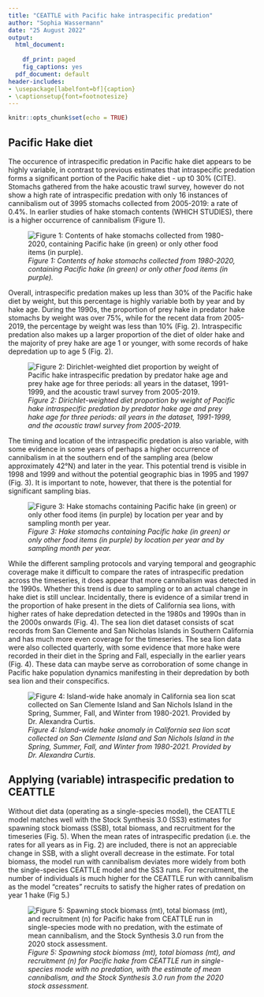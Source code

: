 ```yaml
---
title: "CEATTLE with Pacific hake intraspecific predation"
author: "Sophia Wassermann"
date: "25 August 2022"
output:
  html_document:
    
    df_print: paged
    fig_captions: yes
  pdf_document: default
header-includes:
- \usepackage[labelfont=bf]{caption}
- \captionsetup{font=footnotesize}
---
```


```r
knitr::opts_chunk$set(echo = TRUE)
```

## Pacific Hake diet

The occurence of intraspecific predation in Pacific hake diet appears to be highly variable, in contrast to previous estimates that intraspecific predation forms a significant portion of the Pacific hake diet - up t0 30% (CITE). Stomachs gathered from the hake acoustic trawl survey, however do not show a high rate of intraspecific predation with only 16 instances of cannibalism out of 3995 stomachs collected from 2005-2019: a rate of 0.4%. In earlier studies of hake stomach contents (WHICH STUDIES), there is a higher occurrence of cannibalism (Figure 1). 

![*Figure 1: Contents of hake stomachs collected from 1980-2020, containing Pacific hake (in green) or only other food items (in purple).*](./plots/diet/hake_cannibalism.png)

Overall, intraspecific predation makes up less than 30% of the Pacific hake diet by weight, but this percentage is highly variable both by year and by hake age. During the 1990s, the proportion of prey hake in predator hake stomachs by weight was over 75%, while for the recent data from 2005-2019, the percentage by weight was less than 10% (Fig. 2). Intraspecific predation also makes up a larger proportion of the diet of older hake and the majority of prey hake are age 1 or younger, with some records of hake depredation up to age 5 (Fig. 2).

![*Figure 2: Dirichlet-weighted diet proportion by weight of Pacific hake intraspecific predation by predator hake age and prey hake age for three periods: all years in the dataset, 1991-1999, and the acoustic trawl survey from 2005-2019.*](./plots/diet/Dirichlet/Dirichlet_comp_pretty.png)

The timing and location of the intraspecific predation is also variable, with some evidence in some years of perhaps a higher occurrence of cannibalism in at the southern end of the sampling area (below approximately 42°N) and later in the year. This potential trend is visible in 1998 and 1999 and without the potential geographic bias in 1995 and 1997 (Fig. 3). It is important to note, however, that there is the potential for significant sampling bias. 

![*Figure 3: Hake stomachs containing Pacific hake (in green) or only other food items (in purple) by location per year and by sampling month per year.*](./plots/diet/locations_timing.png)

While the different sampling protocols and varying temporal and geographic coverage make it difficult to compare the rates of intraspecific predation across the timeseries, it does appear that more cannibalism was detected in the 1990s. Whether this trend is due to sampling or to an actual change in hake diet is still unclear. Incidentally, there is evidence of a similar trend in the proportion of hake present in the diets of California sea lions, with higher rates of hake depredation detected in the 1980s and 1990s than in the 2000s onwards (Fig. 4). The sea lion diet dataset consists of scat records from San Clemente and San Nicholas Islands in Southern California and has much more even coverage for the timeseries. The sea lion data were also collected quarterly, with some evidence that more hake were recorded in their diet in the Spring and Fall, especially in the earlier years (Fig. 4). These data can maybe serve as corroboration of some change in Pacific hake population dynamics manifesting in their depredation by both sea lion and their conspecifics.

![*Figure 4: Island-wide hake anomaly in California sea lion scat collected on San Clemente Island and San Nichols Island in the Spring, Summer, Fall, and Winter from 1980-2021. Provided by Dr. Alexandra Curtis.*](./Resources/Sea lions/image.png)


## Applying (variable) intraspecific predation to CEATTLE

Without diet data (operating as a single-species model), the CEATTLE model matches well with the Stock Synthesis 3.0 (SS3) estimates for spawning stock biomass (SSB), total biomass, and recruitment for the timeseries (Fig. 5). When the mean rates of intraspecific predation (i.e. the rates for all years as in Fig. 2) are included, there is not an appreciable change in SSB, with a slight overall decrease in the estimate. For total biomass, the model run with cannibalism deviates more widely from both the single-species CEATTLE model and the SS3 runs. For recruitment, the number of individuals is much higher for the CEATTLE run with cannibalism as the model "creates" recruits to satisfy the higher rates of predation on year 1 hake (Fig 5.)

![*Figure 5: Spawning stock biomass (mt), total biomass (mt), and recruitment (n) for Pacific hake from CEATTLE run in single-species mode with no predation, with the estimate of mean cannibalism, and the Stock Synthesis 3.0 run from the 2020 stock assessment.*](./plots/CEATTLE/intraspecies predation/intrasp_popdy.png)
